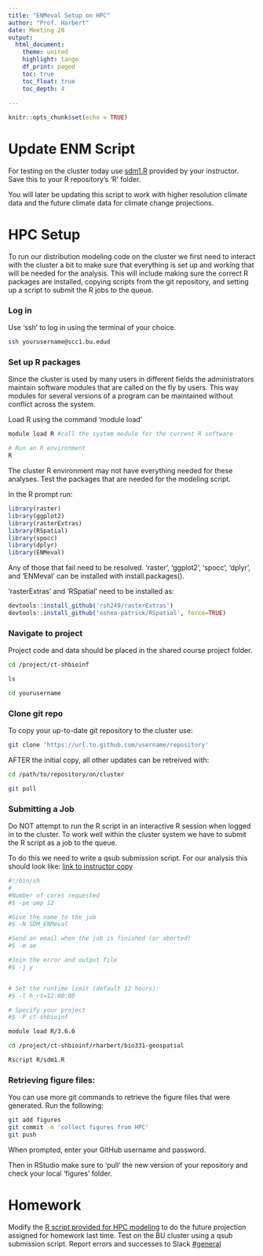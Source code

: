 ```yaml
---
title: "ENMeval Setup on HPC"
author: "Prof. Harbert"
date: Meeting 20
output: 
  html_document:
    theme: united
    highlight: tango
    df_print: paged
    toc: true
    toc_float: true
    toc_depth: 4
  
---
```


```r
knitr::opts_chunk$set(echo = TRUE)
```

# Update ENM Script

For testing on the cluster today use [sdm1.R](https://raw.githubusercontent.com/rsh249/bio331_geospatial/master/R/sdm1.R) provided by your instructor. Save this to your R repository's 'R' folder. 

You will later be updating this script to work with higher resolution climate data and the future climate data for climate change projections.

# HPC Setup

To run our distribution modeling code on the cluster we first need to interact with the cluster a bit to make sure that everything is set up and working that will be needed for the analysis. This will include making sure the correct R packages are installed, copying scripts from the git repository, and setting up a script to submit the R jobs to the queue.

### Log in

Use 'ssh' to log in using the terminal of your choice.

```bash
ssh yourusername@scc1.bu.edud
```

### Set up R packages 

Since the cluster is used by many users in different fields the administrators maintain software modules that are called on the fly by users. This way modules for several versions of a program can be maintained without conflict across the system. 

Load R using the command 'module load'

```bash
module load R #call the system module for the current R software

# Run an R environment
R 
```


The cluster R environment may not have everything needed for these analyses. Test the packages that are needed for the modeling script.

In the R prompt run:

```R
library(raster)
library(ggplot2)
library(rasterExtras)
library(RSpatial)
library(spocc)
library(dplyr)
library(ENMeval)
```

Any of those that fail need to be resolved. 'raster', 'ggplot2', 'spocc', 'dplyr', and 'ENMeval' can be installed with install.packages().

'rasterExtras' and 'RSpatial' need to be installed as:

```R
devtools::install_github('rsh249/rasterExtras')
devtools::install_github('oshea-patrick/RSpatial', force=TRUE)
```

### Navigate to project

Project code and data should be placed in the shared course project folder. 

```bash
cd /project/ct-shbioinf

ls

cd yourusername
```

### Clone git repo

To copy your up-to-date git repository to the cluster use:

```bash
git clone 'https://url.to.github.com/username/repository'
```

AFTER the initial copy, all other updates can be retreived with:

```bash
cd /path/to/repository/on/cluster

git pull

```


### Submitting a Job

Do NOT attempt to run the R script in an interactive R session when logged in to the cluster. To work well within the cluster system we have to submit the R script as a job to the queue.

To do this we need to write a qsub submission script. For our analysis this should look like: [link to instructor copy](https://raw.githubusercontent.com/rsh249/bio331_geospatial/master/submit_sdm1)

```bash
#!/bin/sh
#
#Number of cores requested
#$ -pe omp 12

#Give the name to the job
#$ -N SDM_ENMeval

#Send an email when the job is finished (or aborted)
#$ -m ae

#Join the error and output file
#$ -j y


# Set the runtime limit (default 12 hours):
#$ -l h_rt=12:00:00

# Specify your project
#$ -P ct-shbioinf

module load R/3.6.0

cd /project/ct-shbioinf/rharbert/bio331-geospatial

Rscript R/sdm1.R


```


### Retrieving figure files:

You can use more git commands to retrieve the figure files that were generated. Run the following:

```bash
git add figures
git commit -m 'collect figures from HPC'
git push
```

When prompted, enter your GitHub username and password.

Then in RStudio make sure to 'pull' the new version of your repository and check your local 'figures' folder.

# Homework

Modify the [R script provided for HPC modeling](https://raw.githubusercontent.com/rsh249/bio331_geospatial/master/R/sdm1.R) to do the future projection assigned for homework last time. Test on the BU cluster using a qsub submission script. Report errors and successes to Slack [#general](https://introbioinformatics.slack.com/archives/CMJ7DPBRB)